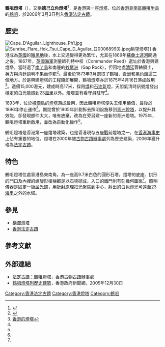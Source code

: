 {{NoteTA
|G1 = Unit
}}
{{Infobox lighthouse
|name = 鶴咀燈塔<br/>Cape D'Aguilar Lighthouse
|image_name = Cape_D'Aguilar_Lighthouse.jpg
|image_size = 220
|location = {{HKG}}[[南區_(香港)|南區]][[鶴咀|鶴咀]]
|yearlit =1875年
|height = 9.7米
|automated = 1975年
|managingagent =[[香港|香港]][[海事處|海事處]]
|mapframe=Hong Kong}}

'''鶴咀燈塔'''（{{lang-en|Cape D'Aguilar Lighthouse}}），又稱'''德己立角燈塔'''<ref>{{Cite web|title=古物古蹟辦事處 - 香港法定古蹟 - 香港島 (189)|url=https://www.amo.gov.hk/tc/historic-buildings/monuments/hong-kong-island/monuments_80/index.html|access-date=2022-05-01|work=www.amo.gov.hk}}</ref>，是[[香港|香港]]第一座[[燈塔|燈塔]]，位於[[香港島|香港島]][[南區_(香港)|南區]][[鶴咀半島|鶴咀半島]]的[[鶴咀|鶴咀]]，於2006年3月3日列入[[香港法定古蹟|香港法定古蹟]]。

==歷史==
[[File:Cape_D'Aguilar_Lighthouse_Ph1.jpg|left]]
[[File:Sunrise_Flare_Hok_Tsui_Cape_D_Aguilar_(200068993).jpeg|right]]眺望燈塔]]
香港成為[[英國|英國]]的[[香港殖民地史|殖民地]]後，水上交通變得更為繁忙，尤其在1869年[[蘇彝士運河|蘇彝士運河]]開通之後。1867年，[[英國海軍|英國海軍]]測量師列特中校（Commander Reed）選址於香港興建燈塔，當時選了[[南丫島|南丫島]]和南邊的[[蚊尾洲|蚊尾洲]]（Gap Rock），但因地處[[清廷|清廷]]管轄領土，英方與清廷談判不果而作罷<ref name=海島之顛>{{Cite news |url=https://www.hk01.com/article/92415/ |title=海島之顛 香港戰前燈塔只餘5個　最老超過140歲！ |date=2017-05-20 |work=香港01 |accessdate=2018-01-19 |archive-date=2020-03-15 |archive-url=https://web.archive.org/web/20200315162126/https://www.hk01.com/%E7%A4%BE%E5%8D%80%E5%B0%88%E9%A1%8C/92415/%E6%B5%B7%E5%B3%B6%E4%B9%8B%E9%A1%9B-%E9%A6%99%E6%B8%AF%E6%88%B0%E5%89%8D%E7%87%88%E5%A1%94%E5%8F%AA%E9%A4%985%E5%80%8B-%E6%9C%80%E8%80%81%E8%B6%85%E9%81%8E140%E6%AD%B2 |dead-url=no }}</ref>。最後於1873年3月選取了鶴咀、[[青洲_(中西區)|青洲]]和[[黑角頭|黑角頭]]這三個地方。於是興建燈塔的工程隨即展開，鶴咀燈塔亦於1875年4月16日落成啟用<ref name=book01>[https://www.amo.gov.hk/form/pamphlet-lighthouse_201803.pdff 香港的燈塔]</ref>。造價15,000港元，建成時高17米，採用[[煤|煤]]和[[石油氣|石油氣]]燈，天朗氣清時訊號燈發出穩定的白光能照到23[[海里|海里]]以外。燈塔並有看守員駐守<ref name=海島之顛/>。

1893年，位於[[橫瀾島|橫瀾島]]的[[橫瀾燈塔|燈塔]]落成啟用，因此鶴咀燈塔便失去使用價值，最後於1896年停止運作<ref name=book01/>。期間曾於1905年計劃拆去照明設施移到[[青洲燈塔|青洲燈塔]]，以提升其效能，卻發現部件太大，唯有放棄，改為在旁另建一座新的青洲燈塔。1975年，鶴咀燈塔重新啟用，並改為自動化操作<ref name=book01/>。

鶴咀燈塔是香港第一座燈塔建築，也是香港現存五座[[第二次世界大戰|戰]]前燈塔之一，在[[香港海事史|香港海事史]]上佔有重要的地位。燈塔在2000年被[[香港古物古蹟辦事處|古物古蹟辦事處]]列為歷史建築，2006年獲升格為[[香港法定古蹟|法定古蹟]]。

==特色==
鶴咀燈塔位處香港島東南角，為一座高9.7米白色的圓形石塔，燈塔的底座、拱形的門口及內裡的螺旋形樓梯都是以石塊砌成，入口的鐵門則有刻幾何圖案<ref name=book01/>。照明儀器是固定一級[[透镜#凸透镜和凹透镜|屈光鏡]]，用[[折射|折射]]原理把光聚焦到中心，射出的白色燈光可遠至23[[海里|海里]]之外的水域。

==參見==
*[[橫瀾燈塔|橫瀾燈塔]]
*[[香港法定古蹟|香港法定古蹟]]

==參考文獻==
{{Reflist}}

==外部連結==
{{stack begin}}
{{commonscat|Cape D'Aguilar Lighthouse}}
{{stack end}}
* [http://www.amo.gov.hk/b5/monuments_80.php 法定古蹟：鶴咀燈塔]{{Wayback|url=http://www.amo.gov.hk/b5/monuments_80.php |date=20110527163705 }}，[[香港古物古蹟辦事處|香港古物古蹟辦事處]]
* [https://web.archive.org/web/20060117224028/http://www.news.gov.hk/tc/category/healthandcommunity/051230/html/051230tc05005.htm 鶴咀燈塔列歷史建築]，香港政府新聞網，2005年12月30日

{{香港法定古蹟}}
{{香港燈塔}}

[[Category:香港法定古蹟|Category:香港法定古蹟]]
[[Category:香港燈塔|Category:香港燈塔]]
[[Category:鶴咀|Category:鶴咀]]
